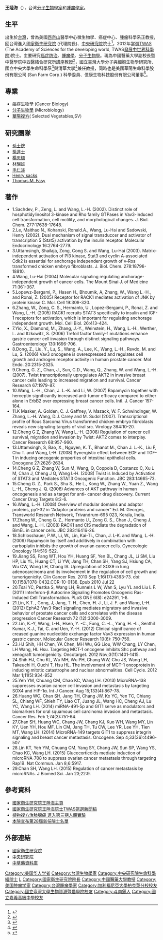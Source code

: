 {{trivia|time=2018-02-04T15:14:16+00:00}}
{{Infobox_Person
| name = 王陸海
|image= 
|box_width= 260px
|occupation= [[腫瘤學|腫瘤學]]學者
| period = 1947 -
| english_names = Wang , Lu-Hai
| Sex = 男
|birth_date= {{birth year and age|1947}}
|birth_place= {{TWN}}[[雲林縣|雲林縣]][[斗南鎮|斗南鎮]]<ref>[https://www.cna.com.tw/postwrite/Detail/244556.aspx 探索生命的未知 中國醫藥大學副校長王陸海院士堅持有毅力樂此不疲] {{Wayback|url=https://www.cna.com.tw/postwrite/Detail/244556.aspx |date=20210714063126 }}，中央通訊社，2018-11-14</ref>
|death_date= 
|death_place= 
|nationality= {{ROC}}
| religion =
| spouse = 
| relatives = 
|education= 
*[[雲林縣斗南鎮斗南國民小學|雲林縣斗南國民學校]]
*[[國立嘉義高級中學|臺灣省立嘉義中學]]
*[[國立臺灣大學動物學系|國立臺灣大學動物學系]]學士<span style="color: blue;">（1970年）</span>
*[[美國|美國]][[柏克萊加州大學|柏克萊加州大學]]分子生物學博士<span style="color: blue;">（1976年）</span>
| past = 
*加州大學柏克萊分校分子生物學博士<br /><span style="color: blue;">（1976年-1977年）</span>
*美國洛克菲勒大學博士後研究員<br /><span style="color: blue;">（1977年-1979年）</span>
*美國洛克菲勒大學助理教授<span style="color: blue;">（1979年-1985年）</span>
*美國西奈山醫學院微生物學副教授<br /><span style="color: blue;">（1985年-1988年）</span>
*美國國立衛生研究院研究員<br><span style="color: blue;">（1986年-1992年）</span>
*美國西奈山醫學院微生物學終身教職副教授<br /><span style="color: blue;">（1988年-1992年）</span>
*美國衛生研究院考研審稿儲備<br><span style="color: blue;">（1992年-）</span>
*美國西奈山醫學院微生物學、腫瘤學科學教授<br /> <span style="color: blue;">（1992年-）</span>
*美國西奈山醫學院癌症中心教授<br><span style="color: blue;">（1999年-2004年）</span>
*台灣國家衛生研究院特聘研究員兼主任<br><span style="color: blue;">講座教授（2008年-）</span>
*台灣國家衛生研究院特聘研究員<br><span style="color: blue;">專案講座教授（2017年-）</span>
*台灣中國醫藥大學副校長暨中西結合研究所教授<br><span style="color: blue;">講座教授（2017年-）</span>
{{Infobox_People_Sinica
|组别=生命科學組
|届数=第28屆
|当选年=2010年
}}
}}
'''王陸海'''（{{bd|1947年||}}），台湾[[分子生物學家|分子生物學家]]和[[腫瘤學家|腫瘤學家]]。

==生平==
出生於[[台灣|台灣]]，曾為美國[[西奈山|西奈山]]醫學中心微生物學、癌症中心、腫瘤科學系正教授，回台灣進入[[國家衛生研究院|國家衛生研究院]] (代理院長)、[[中央研究院|中央研究院]]院士<ref>{{Cite web|url=https://db1n.sinica.edu.tw/textdb/academicians/02.php?func=22&_op=?ID:L101|title=院士會議|accessdate=2018-03-09|work=db1n.sinica.edu.tw|archive-url=https://web.archive.org/web/20180310010222/https://db1n.sinica.edu.tw/textdb/academicians/02.php?func=22&_op=%3FID%3AL101|archive-date=2018-03-10|dead-url=yes}}</ref>，2012年當選[[TWAS|TWAS]] (The Academy of Sciences for the developing world, TWAS[[發展中世界科學院|發展中世界科學院]])院士。主要研究[[癌症防治|癌症防治]]、[[腫瘤學|腫瘤學]]、[[分子生物學|分子生物學]]。現為中國醫藥大學副校長暨中醫學院中西醫結合研究所講座教授<ref>{{Cite web|url=http://president.cmu.edu.tw/vice-president_Wang.html|title=中國醫藥大學 校長室 China Medical University, Taiwan|accessdate=2018-03-09|work=president.cmu.edu.tw|archive-url=https://web.archive.org/web/20180310010755/http://president.cmu.edu.tw/vice-president_Wang.html|archive-date=2018-03-10|dead-url=yes}}</ref>，國立臺灣大學分子與細胞生物學研究所、國立中央大學生命科學系<ref>{{Cite web|url=http://in.ncu.edu.tw/ls/nculs/teacher_4.php|title=國立中央大學 生命科學系|accessdate=2018-03-09|work=in.ncu.edu.tw|language=en|archive-url=https://web.archive.org/web/20180310010654/http://in.ncu.edu.tw/ls/nculs/teacher_4.php|archive-date=2018-03-10|dead-url=yes}}</ref>與清華大學<ref>{{Cite web|url=http://mm.life.nthu.edu.tw/people/bio.php?PID=136|title=王陸海的個人資料 - 國立清華大學 生命科學院 分子醫學研究所|accessdate=2018-03-09|work=mm.life.nthu.edu.tw|language=zh-tw|archive-url=https://web.archive.org/web/20180310073947/http://mm.life.nthu.edu.tw/people/bio.php?PID=136|archive-date=2018-03-10|dead-url=yes}}</ref>兼任教授，同時也是美國華陽生命科學股份有限公司 (Sun Farm Corp.) 科學委員、億康生物科技股份有限公司董事<ref>{{Cite web|url=http://tw.wikiinc.net/%E5%84%84%E5%BA%B7%E7%94%9F%E7%89%A9%E7%A7%91%E6%8A%80%E8%82%A1%E4%BB%BD%E6%9C%89%E9%99%90%E5%85%AC%E5%8F%B8/28516838|title=億康生物科技股份有限公司|accessdate=2018-03-09|work=tw.wikiinc.net|language=zh-TW|archive-date=2018-07-04|archive-url=https://web.archive.org/web/20180704093041/http://tw.wikiinc.net/%E5%84%84%E5%BA%B7%E7%94%9F%E7%89%A9%E7%A7%91%E6%8A%80%E8%82%A1%E4%BB%BD%E6%9C%89%E9%99%90%E5%85%AC%E5%8F%B8/28516838|dead-url=yes}}</ref>。

==專業==
*[[癌症生物學|癌症生物學]] (Cancer Biology)
*[[分子生物學|分子生物學]] (Microbiology)
*[[華陽複方|華陽複方]]( Selected Vegetables,SV)

==研究團隊==
*[[孫士銧|孫士銧]]
*[[孫達士|孫達士]]
*[[楊思標|楊思標]]
*[[林瑞雄|林瑞雄]]
*[[毛仁淡|毛仁淡]]
*[[Henry_sacks|Henry sacks]]
*[[Thomas_M._Fasy|Thomas M. Fasy]]

==著作==
*1.Sachdev, P., Zeng, L. and Wang, L.-H. (2002). Distinct role of hosphotidylinositol 3-kinase and Rho family GTPases in Vav3-induced cell transformation, cell motility, and morphological changes. J. Biol. Chem. 277:17638-17648.
*2.Le, Maithao N., Kohanski, Ronald.A., Wang, Lu-Hai and Sadowski, Henry (2002). Dual mechanism of signal transduccer and activator of transcription 5 (Stat5) activation by the insulin receptor.  Molecular Endocrinology 16:2764-2779.
*3.Uttamsingh, Shailaja, Zong, Cong S. and Wang, Lu-Hai (2003). Matrix-independent activation of PI3 kinase, Stat3 and cyclin A-associated Cdk2 is essential for anchorage independent growth of v-Ros transformed chicken embryo fibroblasts. J. Biol. Chem. 278:18798-18810.
*4.Wang, Lu-Hai (2004) Molecular signaling regulating anchorage-independent growth of cancer cells. The Mount Sinai J. of Medicine 71:361-367.
*5.Lopewz-Bergami, P., Hasen H., Bhoumik, A, Zhang, W., Wang L.-H., and Ronai, Z. (2005) Receptor for RACK1 mediates activation of JNK by protein kinase C. Mol. Cell 19:309-320.
*6.Zhang, W., Zong, C. S., Hermanto, U., Lopez-Bergami, P., Ronai, Z. and Wang, L.-H. (2005) RACK1 recruits STAT3 specifically to insulin and IGF-1 receptors for activation, which is important for regulating anchorage independent growth. Mol. Cell Biol. 26:413-424.
*7.Yio, X., Diamond, M., Zhang, J.-Y., Weinstein, H., Wang, L.-H., Werther, L. and Itzkowitz, S. (2006) Trefoil factor family-1 mutations enhance gastric cancer cell invasion through distinct signaling pathways. Gastroenterology  130:1696-706.
*8.Dong, Z., Liu, Y., Lu, S., Wang, A., Lee, K., Wang, L.-H., Revdo, M. and Lu, S. (2006) Vav3 oncogene is overexpressed and regulates cell growth and androgen receptor activity in human prostate cancer.  Mol Endo. 20:2315-2325.
*9.Cheng, G. Z., Chan, J., Sun, C.D., Wang, Q., Zhang, W. and Wang, L.-H. (2007). Twist transcriptionally upregulates AKT2 in invasive breast cancer cells leading to increased migration and survival. Cancer Research 67:1979-87.
*10.Wang, L.-H., Chan, J. L.-K. and  Li, W. (2007) Rapamycin together with herceptin significantly increased anti-tumor efficacy compared to either alone in ErbB2 over expressing breast cancer cells. Intl. J. Cancer 157-164.
*11.K Masker, A. Golden, C. J. Gaffney, V. Mazack, W. F. Schwindinger, W. Zhang, L.-H. Wang, D.J. Carey and M. Sudol (2007). Transcriptional profile of Rous Sarcoma Virus transformed chicken embryo fibroblasts reveals new signaling targets of viral src. Virology 364:10-20.
*12.Cheng G Z, Zhang W, Wang L.-H. (2008) Regulation of cancer cell survival, migration and invasion by Twist: AKT2 comes to interplay. Cancer Research 68:957-960.
*13.Uttamsingh, S, Bao, X., Nguyen, K. T., Bhanot M., Chan J. L.-K., Liu F, Chu T. and Wang, L-H. (2008) Synergistic effect between EGF and TGF-1 in inducing oncogenic properties of intestinal epithelial cells. Oncogene 27:2626-2634.
*14.Cheng G Z, Zhang W, Sun M, Wang, Q, Coppola D, Costanzo C, Xu L M, Chan J, Cheng J Q, Wang L-H. (2008) Twist is Induced by Activation of STAT3 and Mediates STAT3 Oncogenic Function. JBC 283:14665-73.
*15.Cheng G. Z., Park S., Shu S., He L., Kong W., Zhang W., Yuan Z., Wang L.-H., Cheng J. Q. (2008) Advances of AKT pathway in human oncogenesis and as a target for anti- cancer drug discovery. Current Cancer Drug Targets 8:2-6.
*16.Wang, L.-H. (2008) Overview of modular domains and adaptor proteins, pp1-32 in “Adaptor proteins and cancer” Ed. M. Georges, Transworld Research Network, Trivandrum-695 023, Kerala, India.
*17.Zhang W., Cheng G. Z., Hermanto U., Zong C. S., Chan J., Cheng J. and Wang, L.-H. (2008) RACK1 and CIS mediate the degradation of BimEL in cancer cells. JBC 283:16416-26.
*18.Schlosshauer, P.W., Li, W., Lin, Kai-Ti., Chan, J. L-K. and Wang, L.-H. (2009) Rapamycin by itself and additively in combination with carboplatin inhibits the growth of ovarian cancer cells. Gynecologic Oncology 114:516-522.
*19.Jiang SS, Fang WT, Hou YH, Huang SF, Yen BL, Chang JL, Li SM, Liu HP, Liu YL, Huang CT, Li YW, Jang TH, Chan SH, Yang SJ, Hsiung CA, Wu CW, Wang LH, Chang IS. Upregulation of SOX9 in lung adenocarcinoma and its involvement in the regulation of cell growth and tumorigenicity. Clin Cancer Res. 2010 Sep 1;16(17):4363-73. doi: 10.1158/1078-0432.CCR-10-0138. Epub 2010 Jul 22
*20.Tsai YC, Pestka S, Wang LH, Runnels L W, Wan S, Lyu YL and Liu L F. (2011) Interferon-β Autocrine Signaling Promotes Oncogenic Ras-Induced Cell Transformation.  PLoS ONE 6(8): e24291, 1-8.
*21.Lin, K.T. , Gong, J, Jang, T. H., Chen, H. J., Li, J. F. and Wang, L-H. (2012) EphA2-Vav3-Rac1 signaling mediates migratory and invasive behavior of prostate cancer cells and correlates with the disease progression Cancer Research 72 (12):3000-3009.
*22.Lin, K.-Y, Wang, L-H., Hsen, Y. -C., Fung, C. -L., Yang, H. -L., Senthil Kumar, K.J., Tai, C. and Uen, Y.-H. (2012) Clinical significance of creased guanine nucleotide exchange factor Vav3 expression in human gastric cancer. Molecular Cancer Research 10(6): 750-759.
*23.HJ Shih, HH Chen, YA Chen, MH Wu, GG Liou, WW Chang, LY Chen, LH Wang, HL Hsu. Targeting MCT-1 oncogene inhibits Shc pathway and xenograft tumorigenicity. Oncotarget. 2012 Nov;3(11):1401-1415.
*24.Shih HJ, Chu KL, Wu MH, Wu PH, Chang WW, Chu JS, Wang LH, Takeuchi H, Ouchi T, Hsu HL. The involvement of MCT-1 oncoprotein in inducing mitotic catastrophe and nuclear abnormalities. Cell Cycle. 2012 Mar 1;11(5):934-952
*25.Yeh YM, Chuang CM, Chao KC, Wang LH. (2013) MicroRNA-138 suppresses ovarian cancer cell invasion and metastasis by targeting SOX4 and HIF-1α. Int J Cancer. Aug 15;133(4):867-78.
*26.Huang WC, Chan SH, Jang TH, Chang JW, Ko YC, Yen TC, Chiang SL, Chiang WF, Shieh TY, Liao CT, Juang JL, Wang HC, Cheng AJ, Lu YC, Wang LH. (2014) miRNA-491-5p and GIT1 serve as modulators and biomarkers for oral squamous cell carcinoma invasion and metastasis. Cancer Res. Feb 1;74(3):751-64.
*27.Chan SH, Huang WC, Chang JW, Chang KJ, Kuo WH, Wang MY, Lin KY, Uen YH, Hou MF, Lin CM, Jang TH, Tu CW, Lee YR, Lee YH, Tien MT, Wang LH. (2014) MicroRNA-149 targets GIT1 to suppress integrin signaling and breast cancer metastasis. Oncogene. Sep 4;33(36):4496-507
*28.Lin KT, Yeh YM, Chuang CM, Yang SY, Chang JW, Sun SP, Wang YS, Chao KC, Wang LH. (2015) Glucocorticoids mediate induction of microRNA-708 to suppress ovarian cancer metastasis through targeting Rap1B. Nat Commun. Jan 8;6:5917.
*29.Chan SH, Wang LH. (2015) Regulation of cancer metastasis by microRNAs. J Biomed Sci. Jan 23;22:9.

==參考資料==
* [https://web.archive.org/web/20140408224254/http://www.nhri.org.tw/NHRI_WEB/nhriw1001Action.do?emp_cd=970133 國家衛生研究院王陸海主頁]
* [https://web.archive.org/web/20140408224107/http://www.nhri.org.tw/NHRI_WEB/nhriw001Action.do?status=Show_Dtl&nid=20120925926364640000&uid=20081203749159640000 國家衛生研究院王陸海院士TWAS當選新聞稿]
* [https://web.archive.org/web/20160304223049/http://www.tcmp.com.tw/chinese/Item_content_show.asp?NO=1624%2F  植物複方治肺腺癌 進入第三期人體實驗]
* [https://web.archive.org/web/20190619083639/https://www.sinica.edu.tw/manage/gatenews/showsingle.php?_op=%3Frid%3A3349  本院宣布第28屆新任院士名單]

==外部連結==
* [https://web.archive.org/web/20140419061214/http://www.nhri.org.tw/  國家衛生研究院]
* [http://www.sinica.edu.tw/  中央研究院] {{Wayback|url=http://www.sinica.edu.tw/ |date=20161104012659 }}
* [https://web.archive.org/web/20141025002353/http://www.tcmp.com.tw/chinese/index.asp  中草藥資料庫]

{{中央研究院第二十八届院士}}
{{DEFAULTSORT:H}}
[[Category:美国华人学者|Category:美国华人学者]]
[[Category:台灣生物學家|Category:台灣生物學家]]
[[Category:中央研究院生命科學組院士|Category:中央研究院生命科學組院士]]
[[Category:王姓|L]]
[[Category:國家衛生研究院院長|Category:國家衛生研究院院長]]
[[Category:中國醫藥大學教授|Category:中國醫藥大學教授]]
[[Category:美国肿瘤学家|Category:美国肿瘤学家]]
[[Category:台灣腫瘤學家|Category:台灣腫瘤學家]]
[[Category:加利福尼亞大學柏克萊分校校友|Category:加利福尼亞大學柏克萊分校校友]]
[[Category:國立臺灣大學生物資源暨農學院校友|Category:國立臺灣大學生物資源暨農學院校友]]
[[Category:斗南鎮人|Category:斗南鎮人]]
[[Category:國立嘉義高級中學校友|Category:國立嘉義高級中學校友]]